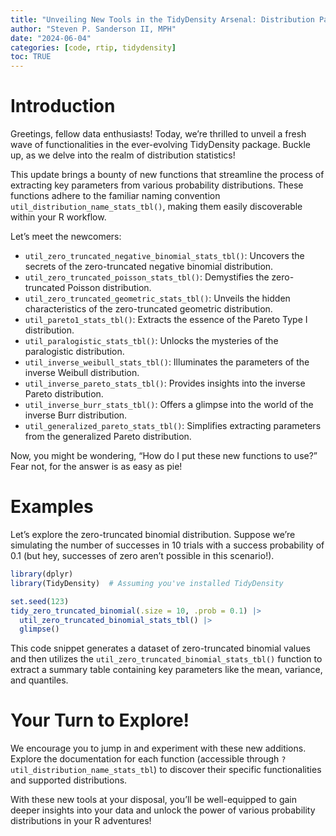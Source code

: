 ```yaml
---
title: "Unveiling New Tools in the TidyDensity Arsenal: Distribution Parameter Wrangling"
author: "Steven P. Sanderson II, MPH"
date: "2024-06-04"
categories: [code, rtip, tidydensity]
toc: TRUE
---
```


# Introduction

Greetings, fellow data enthusiasts! Today, we're thrilled to unveil a fresh wave of functionalities in the ever-evolving TidyDensity package. Buckle up, as we delve into the realm of distribution statistics!

This update brings a bounty of new functions that streamline the process of extracting key parameters from various probability distributions. These functions adhere to the familiar naming convention `util_distribution_name_stats_tbl()`, making them easily discoverable within your R workflow.

Let's meet the newcomers:

*   `util_zero_truncated_negative_binomial_stats_tbl()`: Uncovers the secrets of the zero-truncated negative binomial distribution.
*   `util_zero_truncated_poisson_stats_tbl()`: Demystifies the zero-truncated Poisson distribution.
*   `util_zero_truncated_geometric_stats_tbl()`: Unveils the hidden characteristics of the zero-truncated geometric distribution.
*   `util_pareto1_stats_tbl()`:  Extracts the essence of the Pareto Type I distribution.
*   `util_paralogistic_stats_tbl()`:  Unlocks the mysteries of the paralogistic distribution.
*   `util_inverse_weibull_stats_tbl()`:  Illuminates the parameters of the inverse Weibull distribution.
*   `util_inverse_pareto_stats_tbl()`:  Provides insights into the inverse Pareto distribution.
*   `util_inverse_burr_stats_tbl()`:  Offers a glimpse into the world of the inverse Burr distribution.
*   `util_generalized_pareto_stats_tbl()`:  Simplifies extracting parameters from the generalized Pareto distribution.

Now, you might be wondering, "How do I put these new functions to use?" Fear not, for the answer is as easy as pie!

# Examples

Let's explore the zero-truncated binomial distribution. Suppose we're simulating the number of successes in 10 trials with a success probability of 0.1 (but hey, successes of zero aren't possible in this scenario!).

```r
library(dplyr)
library(TidyDensity)  # Assuming you've installed TidyDensity

set.seed(123)
tidy_zero_truncated_binomial(.size = 10, .prob = 0.1) |>
  util_zero_truncated_binomial_stats_tbl() |>
  glimpse()
```

This code snippet generates a dataset of zero-truncated binomial values and then utilizes the `util_zero_truncated_binomial_stats_tbl()` function to extract a summary table containing key parameters like the mean, variance, and quantiles. 

# Your Turn to Explore!

We encourage you to jump in and experiment with these new additions. Explore the documentation for each function (accessible through `?util_distribution_name_stats_tbl`) to discover their specific functionalities and supported distributions. 

With these new tools at your disposal, you'll be well-equipped to gain deeper insights into your data and unlock the power of various probability distributions in your R adventures!

